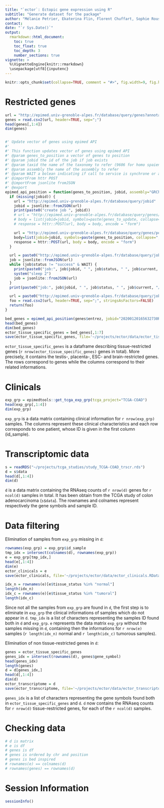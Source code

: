 ```yaml
---
title: "`ector`: Ectopic gene expression using R"
subtitle: "Generate dataset for the package"
author: "Mélanie Petrier, Ekaterina Flin, Florent Chuffart, Sophie Rousseaux"
contact: 
date: "`r Sys.Date()`"
output: 
  rmarkdown::html_document:
    toc: true
    toc_float: true
    toc_depth: 3
    number_sections: true
vignette: >
  %\VignetteEngine{knitr::rmarkdown}
  \usepackage[utf8]{inputenc}
---
```


```r
knitr::opts_chunk$set(collapse=TRUE, comment = "#>", fig.width=9, fig.height=6, eval=TRUE, echo=TRUE, results="verbatim", dpi=75)
```


# Restricted genes

```r
url = "http://epimed.univ-grenoble-alpes.fr/database/query/genes?annotations=epimed_tsg2_restricted_1_testis_adult,epimed_tsg2_restricted_1_placenta_adult,epimed_tsg2_restricted_1_embryonic_stem_cells_embryonic,epimed_tsg2_restricted_1_brain_adult&taxid=9606"
genes = read.csv2(url, header=TRUE, sep=";")
head(genes[,1:4])
dim(genes)


#' Update vector of genes using epimed API
#'
#' This function updates vector of genes using epimed API
#' @param genes_to_position a vector of genes to position
#' @param jobid the id of the job if job exists
#' @param taxid the name of the taxonomy to refer (9606 for homo spaiens, 10090 for mus musculus)
#' @param assembly the name of the assembly to refer
#' @param WAIT a bolean indicating if call to service is synchrone or assynchrone
#' @importFrom httr POST
#' @importFrom jsonlite fromJSON
#' @export
epimed_api_position = function(genes_to_position, jobid, assembly="GRCh38", taxid=9606, WAIT=TRUE) {
  if (missing(jobid)) {
    url = "http://epimed.univ-grenoble-alpes.fr/database/query/jobid"
    jobid = jsonlite::fromJSON(url)    
    print(paste0("create job ", jobid))
    # url = "http://epimed.univ-grenoble-alpes.fr/database/query/genes/update"
    # body = list(jobid=jobid, symbols=paste(genes_to_update, collapse=", "), taxid=taxid)
    # response = httr::POST(url, body = body, encode = "form")

    url = "http://epimed.univ-grenoble-alpes.fr/database/query/genes/position"
    body=list(jobid=jobid, symbols=paste(genes_to_position, collapse=", "), assembly=assembly, positionType="unique", taxid=taxid)
    response = httr::POST(url, body = body, encode = "form")
  }

  url = paste0("http://epimed.univ-grenoble-alpes.fr/database/query/jobstatus?jobid=", jobid)
  job = jsonlite::fromJSON(url)
  while (job$status != "success" & WAIT) {
    print(paste0("job:", job$jobid, " ", job$status, " ", job$current, "/", job$total))
    system("sleep 2")
    job = jsonlite::fromJSON(url)
  }
  print(paste0("job:", job$jobid, " ", job$status, " ", job$current, "/", job$total))

  url = paste0("http://epimed.univ-grenoble-alpes.fr/database/query/jobs?format=bed&jobid=", jobid)
  foo = read.csv2(url, header=TRUE, sep=";", stringsAsFactors=FALSE)
  return(foo)
}

bed_genes = epimed_api_position(genes$entrez, jobid="20200120165632730R975")
head(bed_genes)
dim(bed_genes)
ector_tissue_specific_genes = bed_genes[,1:7]
save(ector_tissue_specific_genes, file='~/projects/ector/data/ector_tissue_specific_genes.RData' , compress='xz')
```


`ector_tissue_specific_genes` is a dataframe describing tissue-restricted genes (`r nrow(ector_tissue_specific_genes)` genes in total). More precisely, it contains the testis-, placenta-, ESC- and brain-restricted genes.
The rows correspond to genes while the columns correspond to their related informations.


# Clinicals


```r
exp_grp = epimedtools::get_tcga_exp_grp(tcga_project="TCGA-COAD")
head(exp_grp[,1:4])
dim(exp_grp)
```

`exp_grp` is a data matrix containing clinical information for `r nrow(exp_grp)` samples. The columns represent these clinical characteristics and each row corresponds to one patient, whose ID is given in the first column (id_sample).


# Transcriptomic data


```r
s = readRDS("~/projects/tcga_studies/study_TCGA-COAD_trscr.rds")
d = s$data
head(d[,1:4])
dim(d)
```

`d`  is a data matrix containing the RNAseq counts of `r nrow(d)` genes for `r ncol(d)` samples in total. It has been obtain from the TCGA study of colon adenocarcinoma (`s$data`). The rownames and colnames represent respectively the gene symbols and sample ID.


# Data filtering


Elimination of samples from `exp_grp` missing in `d`:


```r
rownames(exp_grp) = exp_grp$id_sample
tmp_idx = intersect(colnames(d), rownames(exp_grp))
e = exp_grp[tmp_idx,]                               
head(e[,1:4])
dim(e)
ector_clinicals = e
save(ector_clinicals, file='~/projects/ector/data/ector_clinicals.RData' , compress='xz')

idx_n = rownames(e)[e$tissue_status %in% "normal"] 
length(idx_n)
idx_c = rownames(e)[e$tissue_status %in% "tumoral"]
length(idx_c)

```

Since not all the samples from `exp_grp` are found in `d`, the first step is to eliminate in `exp_grp` the clinical informations of samples which do not appear in `d`.
`tmp_idx` is a list of characters representing the samples ID found both in `d` and `exp_grp`.
`e` represents the data matrix `exp_grp` without the samples missing in `d`, containing then the informations for `r nrow(e)` samples (`r length(idx_n)` normal and `r length(idx_c)` tumorous samples).


Elimination of non tissue-restricted genes in `d`:


```r
genes = ector_tissue_specific_genes
genes_idx = intersect(rownames(d), genes$gene_symbol)
head(genes_idx)
length(genes)
d = d[genes_idx,]
head(d[,1:4])
dim(d)
ector_transcriptome = d
save(ector_transcriptome, file='~/projects/ector/data/ector_transcriptome.RData' , compress='xz')
```

`genes_idx` is a list of characters representing the gene symbols found both in `ector_tissue_specific_genes` and `d`.
`d` now contains the RNAseq counts for `r nrow(d)` tissue-restricted genes, for each of the `r ncol(d)` samples.


# Checking data


```r
# d is matrix
# e is df
# genes is df
# genes is ordered by chr and position
# genes is bed inspired
# rownames(e) == colnames(d)
# rownames(genes) == rownames(d)
```

# Session Information

```r
sessionInfo()
```



